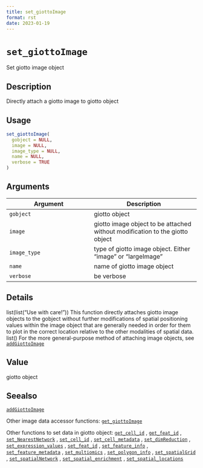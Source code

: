 ```yaml
--- 
title: set_giottoImage 
format: rst 
date: 2023-01-19 
--- 
```

# `set_giottoImage`

Set giotto image object


## Description

Directly attach a giotto image to giotto object


## Usage

```r
set_giottoImage(
  gobject = NULL,
  image = NULL,
  image_type = NULL,
  name = NULL,
  verbose = TRUE
)
```


## Arguments

Argument      |Description
------------- |----------------
`gobject`     |     giotto object
`image`     |     giotto image object to be attached without modification to the giotto object
`image_type`     |     type of giotto image object. Either "image" or "largeImage"
`name`     |     name of giotto image object
`verbose`     |     be verbose


## Details

list(list("Use with care!")) This function directly attaches giotto image
 objects to the gobject without further modifications of spatial positioning values
 within the image object that are generally needed in order for them to
 plot in the correct location relative to the other modalities of spatial data. list() 
 For the more general-purpose method of attaching image objects, see [`addGiottoImage`](#addgiottoimage)


## Value

giotto object


## Seealso

[`addGiottoImage`](#addgiottoimage) 
 
 Other image data accessor functions:
 [`get_giottoImage`](#getgiottoimage) 
 
 Other functions to set data in giotto object:
 [`get_cell_id`](#getcellid) ,
 [`get_feat_id`](#getfeatid) ,
 [`set_NearestNetwork`](#setnearestnetwork) ,
 [`set_cell_id`](#setcellid) ,
 [`set_cell_metadata`](#setcellmetadata) ,
 [`set_dimReduction`](#setdimreduction) ,
 [`set_expression_values`](#setexpressionvalues) ,
 [`set_feat_id`](#setfeatid) ,
 [`set_feature_info`](#setfeatureinfo) ,
 [`set_feature_metadata`](#setfeaturemetadata) ,
 [`set_multiomics`](#setmultiomics) ,
 [`set_polygon_info`](#setpolygoninfo) ,
 [`set_spatialGrid`](#setspatialgrid) ,
 [`set_spatialNetwork`](#setspatialnetwork) ,
 [`set_spatial_enrichment`](#setspatialenrichment) ,
 [`set_spatial_locations`](#setspatiallocations)


